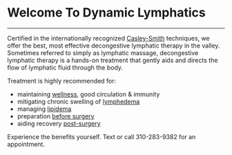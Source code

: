 # Welcome To Dynamic Lymphatics
___


Certified in the internationally recognized [Casley-Smith](http://www.casleysmithinternational.org/#section4) techniques, we offer the best, most effective decongestive lymphatic therapy in the valley. Sometimes referred to simply as lymphatic massage, decongestive lymphatic therapy is a hands-on treatment that gently aids and directs the flow of lymphatic fluid through the body.

Treatment is highly recommended for:
- maintaining [wellness](/services/wellness), good circulation & immunity
- mitigating chronic swelling of [lymphedema](/services/lymphedema)
- managing [lipidema](/services/lymphedema)
- preparation [before surgery](/services/surgeries)
- aiding recovery [post-surgery](/services/surgeries)

Experience the benefits yourself. Text or call 310-283-9382 for an appointment.
